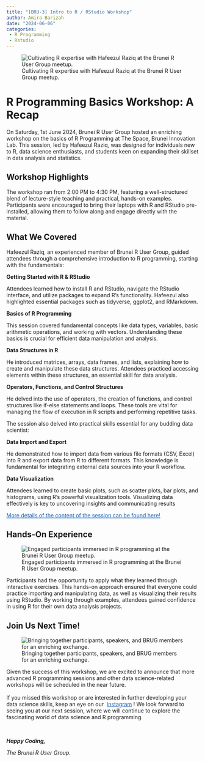 ```yaml
---
title: "[BRU-3] Intro to R / RStudio Workshop"
author: Amira Barizah
date: "2024-06-06"
categories: 
 - R Programming
 - Rstudio
---
```


![Cultivating R expertise with Hafeezul Raziq at the Brunei R User Group meetup.](images/DSCF1920.jpg){fig-align="center"}

# R Programming Basics Workshop: A Recap

On Saturday, 1st June 2024, Brunei R User Group hosted an enriching workshop on the basics of R Programming at The Space, Brunei Innovation Lab. This session, led by Hafeezul Raziq, was designed for individuals new to R, data science enthusiasts, and students keen on expanding their skillset in data analysis and statistics.

## Workshop Highlights

The workshop ran from 2:00 PM to 4:30 PM, featuring a well-structured blend of lecture-style teaching and practical, hands-on examples. Participants were encouraged to bring their laptops with R and RStudio pre-installed, allowing them to follow along and engage directly with the material.

## What We Covered

Hafeezul Raziq, an experienced member of Brunei R User Group, guided attendees through a comprehensive introduction to R programming, starting with the fundamentals:

**Getting Started with R & RStudio**

Attendees learned how to install R and RStudio, navigate the RStudio interface, and utilize packages to expand R’s functionality. Hafeezul also highlighted essential packages such as tidyverse, ggplot2, and RMarkdown.

**Basics of R Programming**

This session covered fundamental concepts like data types, variables, basic arithmetic operations, and working with vectors. Understanding these basics is crucial for efficient data manipulation and analysis.

**Data Structures in R**

He introduced matrices, arrays, data frames, and lists, explaining how to create and manipulate these data structures. Attendees practiced accessing elements within these structures, an essential skill for data analysis.

**Operators, Functions, and Control Structures**

He delved into the use of operators, the creation of functions, and control structures like if-else statements and loops. These tools are vital for managing the flow of execution in R scripts and performing repetitive tasks.

The session also delved into practical skills essential for any budding data scientist:

**Data Import and Export**

He demonstrated how to import data from various file formats (CSV, Excel) into R and export data from R to different formats. This knowledge is fundamental for integrating external data sources into your R workflow.

**Data Visualization**

Attendees learned to create basic plots, such as scatter plots, bar plots, and histograms, using R’s powerful visualization tools. Visualizing data effectively is key to uncovering insights and communicating results

[More details of the content of the session can be found here!](https://bruneir.github.io/brm-intro-to-r/){style="color:#1a61b1"}

## Hands-On Experience

![Engaged participants immersed in R programming at the Brunei R User Group meetup.](images/DSCF1935.jpg){alt="Engaged participants immersed in R programming at the Brunei R User Group meetup."}

Participants had the opportunity to apply what they learned through interactive exercises. This hands-on approach ensured that everyone could practice importing and manipulating data, as well as visualizing their results using RStudio. By working through examples, attendees gained confidence in using R for their own data analysis projects.

## Join Us Next Time!

![Bringing together participants, speakers, and BRUG members for an enriching exchange.](images/DSCF2171-01.jpg){alt="Bringing together participants, speakers, and BRUG members for an enriching exchange."}

Given the success of this workshop, we are excited to announce that more advanced R programming sessions and other data science-related workshops will be scheduled in the near future.\
\
If you missed this workshop or are interested in further developing your data science skills, keep an eye on our  [Instagram](https://bruneir.github.io){style="color:#1a61b1"} ! We look forward to seeing you at our next session, where we will continue to explore the fascinating world of data science and R programming.

<br>

***Happy Coding,***

*The Brunei R User Group.*
